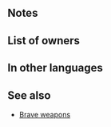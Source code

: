 {{Weapon Infobox
|tagid=SID_深き海の底の双剣
|intID=3641
|image=wep_sw156
|exclusive=1
|weaponType=Sword
|cost=400
|might=11
|range=1
|effect=Enables【Canto (Rem. +1)】.<br><br>Grants Spd+5. Unit attacks twice (even if foe initiates combat, unit attacks twice). Deals damage = 20% of unit's Spd during combat (excluding area-of-effect Specials).<br><br>【Canto (Rem. +1)】<br>After an attack, Assist skill, or structure destruction, unit can move again.<br><br>The distance of the movement is the remaining movement the unit had before the actions listed above+1 (If unit used a movement skill that warps them, the remainder is 0).<br><br>(Unit moves according to movement type. Once per turn. Cannot attack or assist. Only highest value applied. Does not stack. After moving, if a skill that grants another action would be triggered (like with Galeforce), Canto will trigger after the granted action. Unit's base movement has no effect on movement granted. Cannot warp (using skills like Wings of Mercy) a distance greater than unit would be able to move with normal Canto movement.)
|statModifiers=0,11,5,0,0
|required=Silver Sword
|properties=
}}
==Notes==
{{Canto|Rem. +1}}
{{Brave weapon interaction}}
{{DamageBoost}}
==List of owners==
{{Skill Hero List}}
==In other languages==
{{OtherLanguages
|japanese=深き海の底の双剣
|german=Muschelklinge
|spanishEU=Pica surfista
|spanishLA=Pica surfista
|french=Pique océan
|italian=Picca oceanica
|chineseTW=深邃海底的雙劍
|portuguese=Espada surfista
}}
==See also==
{{See also skills|cond=Description LIKE '%Grants Spd+%unit attacks twice%' AND (SP=300 OR Exclusive='1') OR Description LIKE '%deals damage = 20%of unit_s Spd%' AND Exclusive='1'}}
* [[Brave weapons]]
{{Weapons Navbox}}